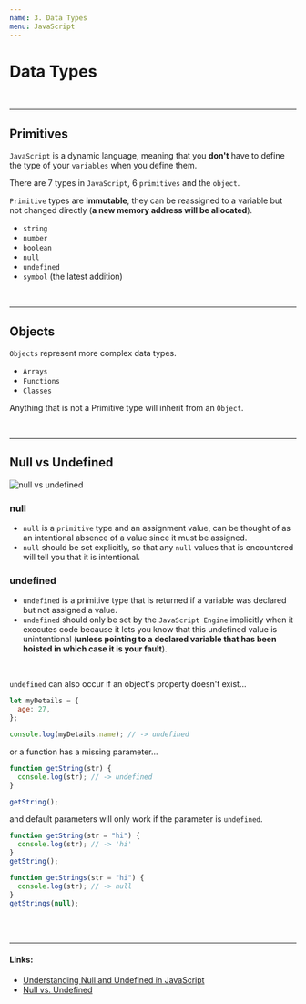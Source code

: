 ```yaml
---
name: 3. Data Types
menu: JavaScript
---
```


# Data Types

<br />

---

## Primitives

`JavaScript` is a dynamic language, meaning that you **don't** have to define the type of your `variables` when you define them.

There are 7 types in `JavaScript`, 6 `primitives` and the `object`.

`Primitive` types are **immutable**, they can be reassigned to a variable but not changed directly (**a new memory address will be allocated**).

- `string`
- `number`
- `boolean`
- `null`
- `undefined`
- `symbol` (the latest addition)

<br />

---

## Objects

`Objects` represent more complex data types.

- `Arrays`
- `Functions`
- `Classes`

Anything that is not a Primitive type will inherit from an `Object`.

<br />

---

## Null vs Undefined

![null vs undefined](https://i.stack.imgur.com/T9M2J.png)

### null

- `null` is a `primitive` type and an assignment value, can be thought of as an intentional absence of a value since it must be assigned.
- `null` should be set explicitly, so that any `null` values that is encountered will tell you that it is intentional.

### undefined

- `undefined` is a primitive type that is returned if a variable was declared but not assigned a value.
- `undefined` should only be set by the `JavaScript Engine` implicitly when it executes code because it lets you know that this undefined value is unintentional (**unless pointing to a declared variable that has been hoisted in which case it is your fault**).

<br />

`undefined` can also occur if an object's property doesn't exist...

```js
let myDetails = {
  age: 27,
};

console.log(myDetails.name); // -> undefined
```

or a function has a missing parameter...

```js
function getString(str) {
  console.log(str); // -> undefined
}

getString();
```

and default parameters will only work if the parameter is `undefined`.

```js
function getString(str = "hi") {
  console.log(str); // -> 'hi'
}
getString();

function getStrings(str = "hi") {
  console.log(str); // -> null
}
getStrings(null);
```

<br />
<br />

---

#### Links:

- [Understanding Null and Undefined in JavaScript](https://blog.bitsrc.io/understanding-null-and-undefined-in-javascript-77ceb44cf7db)
- [Null vs. Undefined](https://codeburst.io/javascript-null-vs-undefined-20f955215a2)

